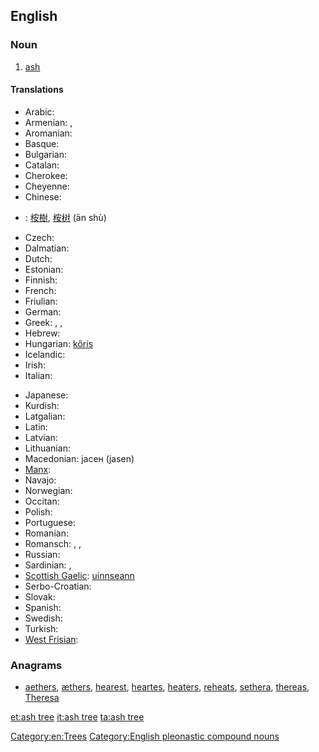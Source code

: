 ==English==
{{wikipedia}}

===Noun===
{{en-noun}}

# [[ash#Noun 2|ash]] {{gloss|tree of the genus ''[[Fraxinus]]''}}

====Translations====
{{trans-top|ash}}
* Arabic: {{t-|ar|شجرة الدردار|tr=šájarat ad-dardār|f}}
* Armenian: {{t-|hy|հացենի|tr=hac'eni}}, {{t-|hy|հացի|tr=hac'i}}
* Aromanian: {{t-|rup|frapsin}}
* Basque: {{t+|eu|lizar}}
* Bulgarian: {{t+|bg|ясен}}
* Catalan: {{t-|ca|freixe|m}}
* Cherokee: {{t-|chr|ᏙᏧ|tr=dotsu|sc=Cher}}
* Cheyenne: {{tø|chy|mótó'e}}
* Chinese:
* {{ttbc|cmn}}: [[桉樹]], [[桉树]] (ān shù)
* Czech: {{t+|cs|jasan|m}}
* Dalmatian: {{tø|dlm|uarno|m}}
* Dutch: {{t+|nl|es|m}}
* Estonian: {{t+|et|saar}}
* Finnish: {{t+|fi|saarni}}
* French: {{t+|fr|frêne|m}}
* Friulian: {{tø|fur|frassin}}
* German: {{t+|de|Esche|f}}
* Greek: {{t+|el|μελιά|f|tr=meliá|sc=Grek}}, {{t+|el|φλαμουριά|f|tr=flamouriá|sc=Grek}}, {{t|el|φράξος|m|tr=fráxos|sc=Grek}}
* Hebrew: {{t|he|מילה|f|tr=meylah|sc=Hebr}}
* Hungarian: [[kőris]]
* Icelandic: {{t+|is|askur|m}}
* Irish: {{t-|ga|fuinseog|f}}
* Italian: {{t+|it|frassino|m}}
{{trans-mid}}
* Japanese: {{t-|ja|トネリコ|tr=toneriko}}
* Kurdish: {{t|ku|benav|sc=ku-Arab}}
* Latgalian: {{tø|ltg|ūss|m}}
* Latin: {{t-|la|fraxinus|f}}
* Latvian: {{t-|lv|osis|m}}
* Lithuanian: {{t+|lt|uosis|m}}
* Macedonian: јасен (jasen)
* [[Manx]]: {{t-|gv|unjin|m}}
* Navajo: {{tø|nv|dahbaʼ}}
* Norwegian: {{t+|no|ask|m}}
* Occitan: {{t+|oc|fraisse|m}}
* Polish: {{t+|pl|jesion|m}}
* Portuguese: {{t+|pt|freixo|m}}
* Romanian: {{t+|ro|frasin|m}}
* Romansch: {{t-|rm|fraissen}}, {{t-|rm|fraischen}}, {{t-|rm|fressen}}
* Russian: {{t+|ru|ясень|m|tr=jásen'}}
* Sardinian: {{t-|sc|frassu}}, {{t-|sc|oga}}
* [[Scottish Gaelic]]: [[uinnseann]] {{m}}
* Serbo-Croatian: {{t-|sh|jasen|m}}
* Slovak: {{t|sk|jaseň|m}}
* Spanish: {{t+|es|fresno|m}}
* Swedish: {{t+|sv|ask}}
* Turkish: {{t+|tr|dişbudak}}
* [[West Frisian]]: {{t-|fy|esk}}
{{trans-bottom}}

===Anagrams===
* [[aethers#English|aethers]], [[æthers#English|æthers]], [[hearest#English|hearest]], [[heartes#English|heartes]], [[heaters#English|heaters]], [[reheats#English|reheats]], [[sethera#English|sethera]], [[thereas#English|thereas]], [[Theresa#English|Theresa]]

[[Category:en:Trees]]
[[Category:English pleonastic compound nouns]]
[[et:ash tree]]
[[it:ash tree]]
[[ta:ash tree]]